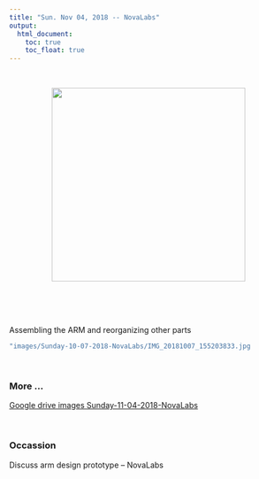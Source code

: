 ```yaml
---
title: "Sun. Nov 04, 2018 -- NovaLabs"
output:
  html_document:
    toc: true
    toc_float: true
---
```


<br>

<center>
<img src="images/Sunday-11-04-2018-NovaLabs/IMG_20181104_150028017_BURST000_COVER_TOP.jpg" width="350px">

</center>  

<p>
<br>
<br>
<br>

Assembling the ARM and reorganizing other parts

```r
"images/Sunday-10-07-2018-NovaLabs/IMG_20181007_155203833.jpg
```

<br> 

### More ...

[Google drive images Sunday-11-04-2018-NovaLabs](https://drive.google.com/drive/folders/1DOjFhBXXFiD45k4-9guRkygxULLPGIh8)

<br>

### Occassion
Discuss arm design prototype -- NovaLabs
